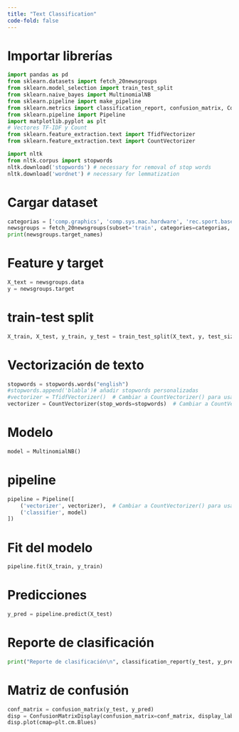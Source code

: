 ```yaml
---
title: "Text Classification"
code-fold: false
---
```


# Importar librerías
```python
import pandas as pd
from sklearn.datasets import fetch_20newsgroups
from sklearn.model_selection import train_test_split
from sklearn.naive_bayes import MultinomialNB
from sklearn.pipeline import make_pipeline
from sklearn.metrics import classification_report, confusion_matrix, ConfusionMatrixDisplay
from sklearn.pipeline import Pipeline
import matplotlib.pyplot as plt
# Vectores TF-IDF y Count
from sklearn.feature_extraction.text import TfidfVectorizer
from sklearn.feature_extraction.text import CountVectorizer

import nltk
from nltk.corpus import stopwords
nltk.download('stopwords') # necessary for removal of stop words
nltk.download('wordnet') # necessary for lemmatization
```
# Cargar dataset
```python
categorias = ['comp.graphics', 'comp.sys.mac.hardware', 'rec.sport.baseball', 'talk.politics.misc']
newsgroups = fetch_20newsgroups(subset='train', categories=categorias, remove=('headers', 'footers', 'quotes'))
print(newsgroups.target_names)
```
# Feature y target
```python
X_text = newsgroups.data
y = newsgroups.target   
```
# train-test split
```python
X_train, X_test, y_train, y_test = train_test_split(X_text, y, test_size=0.2, random_state=42, stratify=y)
```
# Vectorización de texto
```python
stopwords = stopwords.words("english")
#stopwords.append('blabla')# añadir stopwords personalizadas
#vectorizer = TfidfVectorizer()  # Cambiar a CountVectorizer() para usar conteo de palabras
vectorizer = CountVectorizer(stop_words=stopwords)  # Cambiar a CountVectorizer() para usar conteo de palabras
```
# Modelo
```python
model = MultinomialNB()
```
# pipeline 
```python
pipeline = Pipeline([
    ('vectorizer', vectorizer),  # Cambiar a CountVectorizer() para usar conteo de palabras
    ('classifier', model)
])   
```
# Fit del modelo
```python
pipeline.fit(X_train, y_train)
```
# Predicciones
```python
y_pred = pipeline.predict(X_test)   
```
# Reporte de clasificación
```python
print("Reporte de clasificación\n", classification_report(y_test, y_pred, target_names=newsgroups.target_names))
```

# Matriz de confusión
```python
conf_matrix = confusion_matrix(y_test, y_pred)
disp = ConfusionMatrixDisplay(confusion_matrix=conf_matrix, display_labels=newsgroups.target_names)
disp.plot(cmap=plt.cm.Blues)
```